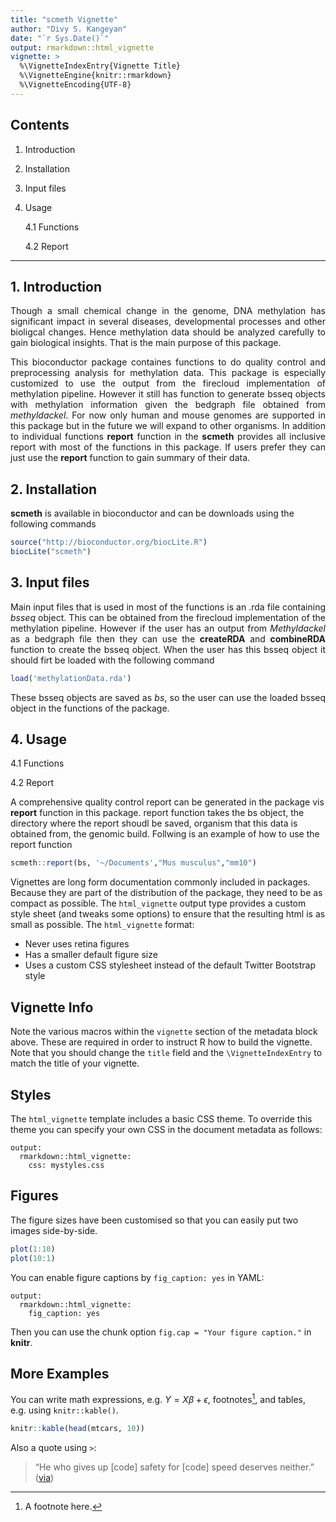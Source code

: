 ```yaml
---
title: "scmeth Vignette"
author: "Divy S. Kangeyan"
date: "`r Sys.Date()`"
output: rmarkdown::html_vignette
vignette: >
  %\VignetteIndexEntry{Vignette Title}
  %\VignetteEngine{knitr::rmarkdown}
  %\VignetteEncoding{UTF-8}
---
```

Contents
-----------
1. Introduction

2. Installation

3. Input files

4. Usage

    4.1 Functions 
    
    4.2 Report
    
---------------------

    
1. Introduction
---------------------
<p style="text-align: justify;">
Though a small chemical change in the genome, DNA methylation has significant impact in several diseases, developmental processes and other bioligcal changes. Hence methylation data should be analyzed carefully to gain biological insights. That is the main purpose of this package. 
</p>

<p style="text-align: justify;">
This bioconductor package containes functions to do quality control and preprocessing analysis for methylation data. This package is especially customized to use the output from the firecloud implementation of methylation pipeline. However it still has function to generate bsseq objects with methylation information given the bedgraph file obtained from *methyldackel*. For now only human and mouse genomes are supported in this package but in the future we will expand to other organisms. In addition to individual functions **report** function in the **scmeth** provides all inclusive report with most of the functions in this package. If users prefer they can just use the **report** function to gain summary of their data.
</p>

2. Installation
---------------------
**scmeth** is available in bioconductor and can be downloads using the following commands
```r
source("http://bioconductor.org/biocLite.R")
biocLite("scmeth")
```

3. Input files
---------------------
<p style="text-align: justify;">
Main input files that is used in most of the functions is an .rda file containing *bsseq* object. This can be obtained from the firecloud implementation of the methylation pipeline. However if the user has an output from *Methyldackel* as a bedgraph file then they can use the **createRDA** and **combineRDA** function to create the bsseq object. When the user has this bsseq object it should firt be loaded with the following command
</p>

```r
load('methylationData.rda')
```

<p style="text-align: justify;">
These bsseq objects are saved as *bs*, so the user can use the loaded bsseq object in the functions of the package. 
</p>


4. Usage
---------------------

4.1 Functions


4.2 Report
<p style="text-align: justify;">
A comprehensive quality control report can be generated in the package vis **report** function in this package. report function takes the bs object, the directory where the report shoudl be saved, organism that this data is obtained from, the genomic build. Follwing is an example of how to use the report function

</p>

```r
scmeth::report(bs, '~/Documents',"Mus musculus","mm10")
```




Vignettes are long form documentation commonly included in packages. Because they are part of the distribution of the package, they need to be as compact as possible. The `html_vignette` output type provides a custom style sheet (and tweaks some options) to ensure that the resulting html is as small as possible. The `html_vignette` format:

- Never uses retina figures
- Has a smaller default figure size
- Uses a custom CSS stylesheet instead of the default Twitter Bootstrap style

## Vignette Info

Note the various macros within the `vignette` section of the metadata block above. These are required in order to instruct R how to build the vignette. Note that you should change the `title` field and the `\VignetteIndexEntry` to match the title of your vignette.

## Styles

The `html_vignette` template includes a basic CSS theme. To override this theme you can specify your own CSS in the document metadata as follows:

    output: 
      rmarkdown::html_vignette:
        css: mystyles.css

## Figures

The figure sizes have been customised so that you can easily put two images side-by-side. 

```r
plot(1:10)
plot(10:1)
```

You can enable figure captions by `fig_caption: yes` in YAML:

    output:
      rmarkdown::html_vignette:
        fig_caption: yes

Then you can use the chunk option `fig.cap = "Your figure caption."` in **knitr**.

## More Examples

You can write math expressions, e.g. $Y = X\beta + \epsilon$, footnotes^[A footnote here.], and tables, e.g. using `knitr::kable()`.

```r
knitr::kable(head(mtcars, 10))
```

Also a quote using `>`:

> "He who gives up [code] safety for [code] speed deserves neither."
([via](https://twitter.com/hadleywickham/status/504368538874703872))
